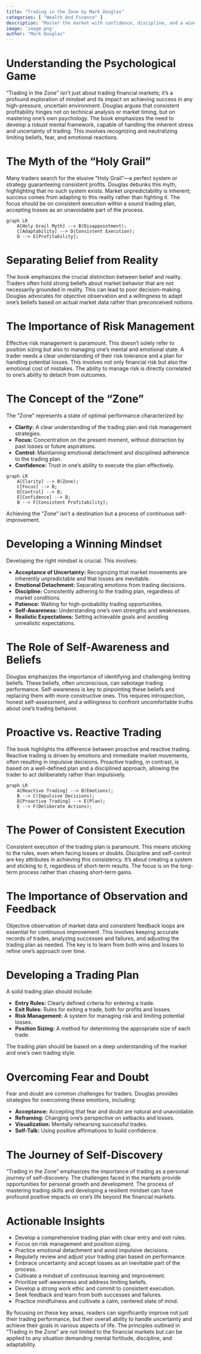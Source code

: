 ```yaml
---
title: "Trading in the Zone by Mark Douglas"
categories: [ "Wealth And Finance" ]
description: "Master the market with confidence, discipline, and a winning attitude"
image: 'image.png'
author: "Mark Douglas"
---
```

# Understanding the Psychological Game

"Trading in the Zone" isn't just about trading financial markets; it's a profound exploration of mindset and its impact on achieving success in any high-pressure, uncertain environment.  Douglas argues that consistent profitability hinges not on technical analysis or market timing, but on mastering one's own psychology. The book emphasizes the need to develop a robust mental framework, capable of handling the inherent stress and uncertainty of trading.  This involves recognizing and neutralizing limiting beliefs, fear, and emotional reactions.

# The Myth of the "Holy Grail"

Many traders search for the elusive "Holy Grail"—a perfect system or strategy guaranteeing consistent profits.  Douglas debunks this myth, highlighting that no such system exists. Market unpredictability is inherent; success comes from adapting to this reality rather than fighting it.  The focus should be on consistent execution within a sound trading plan, accepting losses as an unavoidable part of the process.

```mermaid
graph LR
    A[Holy Grail Myth] --> B(Disappointment);
    C[Adaptability] --> D(Consistent Execution);
    D --> E[Profitability];
```

# Separating Belief from Reality

The book emphasizes the crucial distinction between belief and reality.  Traders often hold strong beliefs about market behavior that are not necessarily grounded in reality.  This can lead to poor decision-making.  Douglas advocates for objective observation and a willingness to adapt one's beliefs based on actual market data rather than preconceived notions.

# The Importance of Risk Management

Effective risk management is paramount.  This doesn't solely refer to position sizing but also to managing one's mental and emotional state.  A trader needs a clear understanding of their risk tolerance and a plan for handling potential losses.  This involves not only financial risk but also the emotional cost of mistakes.  The ability to manage risk is directly correlated to one's ability to detach from outcomes.

# The Concept of the "Zone"

The "Zone" represents a state of optimal performance characterized by:

*   **Clarity:**  A clear understanding of the trading plan and risk management strategies.
*   **Focus:**  Concentration on the present moment, without distraction by past losses or future aspirations.
*   **Control:**  Maintaining emotional detachment and disciplined adherence to the trading plan.
*   **Confidence:**  Trust in one's ability to execute the plan effectively.

```mermaid
graph LR
    A[Clarity] --> B(Zone);
    C[Focus] --> B;
    D[Control] --> B;
    E[Confidence] --> B;
    B --> F[Consistent Profitability];
```

Achieving the "Zone" isn't a destination but a process of continuous self-improvement.


# Developing a Winning Mindset

Developing the right mindset is crucial. This involves:

*   **Acceptance of Uncertainty:**  Recognizing that market movements are inherently unpredictable and that losses are inevitable.
*   **Emotional Detachment:**  Separating emotions from trading decisions.
*   **Discipline:**  Consistently adhering to the trading plan, regardless of market conditions.
*   **Patience:**  Waiting for high-probability trading opportunities.
*   **Self-Awareness:**  Understanding one's own strengths and weaknesses.
*   **Realistic Expectations:**  Setting achievable goals and avoiding unrealistic expectations.


# The Role of Self-Awareness and Beliefs

Douglas emphasizes the importance of identifying and challenging limiting beliefs. These beliefs, often unconscious, can sabotage trading performance.  Self-awareness is key to pinpointing these beliefs and replacing them with more constructive ones.  This requires introspection, honest self-assessment, and a willingness to confront uncomfortable truths about one’s trading behavior.


# Proactive vs. Reactive Trading

The book highlights the difference between proactive and reactive trading. Reactive trading is driven by emotions and immediate market movements, often resulting in impulsive decisions. Proactive trading, in contrast, is based on a well-defined plan and a disciplined approach, allowing the trader to act deliberately rather than impulsively.

```mermaid
graph LR
    A[Reactive Trading] --> B(Emotions);
    B --> C(Impulsive Decisions);
    D[Proactive Trading] --> E(Plan);
    E --> F(Deliberate Actions);
```

# The Power of Consistent Execution

Consistent execution of the trading plan is paramount. This means sticking to the rules, even when facing losses or doubts.  Discipline and self-control are key attributes in achieving this consistency.  It's about creating a system and sticking to it, regardless of short-term results.  The focus is on the long-term process rather than chasing short-term gains.

#  The Importance of Observation and Feedback

Objective observation of market data and consistent feedback loops are essential for continuous improvement.  This involves keeping accurate records of trades, analyzing successes and failures, and adjusting the trading plan as needed.  The key is to learn from both wins and losses to refine one's approach over time.

# Developing a Trading Plan

A solid trading plan should include:

*   **Entry Rules:**  Clearly defined criteria for entering a trade.
*   **Exit Rules:**  Rules for exiting a trade, both for profits and losses.
*   **Risk Management:**  A system for managing risk and limiting potential losses.
*   **Position Sizing:**  A method for determining the appropriate size of each trade.

The trading plan should be based on a deep understanding of the market and one's own trading style.


#  Overcoming Fear and Doubt

Fear and doubt are common challenges for traders.  Douglas provides strategies for overcoming these emotions, including:

*   **Acceptance:**  Accepting that fear and doubt are natural and unavoidable.
*   **Reframing:**  Changing one's perspective on setbacks and losses.
*   **Visualization:**  Mentally rehearsing successful trades.
*   **Self-Talk:**  Using positive affirmations to build confidence.

#  The Journey of Self-Discovery

"Trading in the Zone" emphasizes the importance of trading as a personal journey of self-discovery.  The challenges faced in the markets provide opportunities for personal growth and development.  The process of mastering trading skills and developing a resilient mindset can have profound positive impacts on one's life beyond the financial markets.

#   Actionable Insights

*   Develop a comprehensive trading plan with clear entry and exit rules.
*   Focus on risk management and position sizing.
*   Practice emotional detachment and avoid impulsive decisions.
*   Regularly review and adjust your trading plan based on performance.
*   Embrace uncertainty and accept losses as an inevitable part of the process.
*   Cultivate a mindset of continuous learning and improvement.
*   Prioritize self-awareness and address limiting beliefs.
*   Develop a strong work ethic and commit to consistent execution.
*   Seek feedback and learn from both successes and failures.
*   Practice mindfulness and cultivate a calm, centered state of mind.


By focusing on these key areas, readers can significantly improve not just their trading performance, but their overall ability to handle uncertainty and achieve their goals in various aspects of life.  The principles outlined in "Trading in the Zone" are not limited to the financial markets but can be applied to any situation demanding mental fortitude, discipline, and adaptability.

